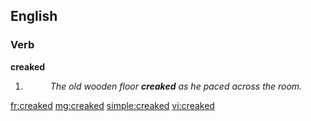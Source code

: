 ==English==

===Verb===
'''creaked'''

# {{past of|[[creak]]}}
#: ''The old wooden floor '''creaked''' as he paced across the room.''

[[fr:creaked]]
[[mg:creaked]]
[[simple:creaked]]
[[vi:creaked]]